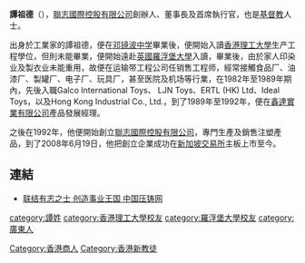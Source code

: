 '''譚祖德'''（'''{{lang-en|Dominic Jo-Tak Tam}}'''），[[聯志國際控股有限公司|聯志國際控股有限公司]]創辦人、董事長及首席執行官，也是[[基督教|基督教]]人士。

出身於工業家的譚祖德，便在[[邓镜波中学|邓镜波中学]]畢業後，便開始入讀[[香港理工大學|香港理工大學]]生产工程學位，但則未能畢業，便開始遠赴[[英國|英國]][[羅浮堡大學|羅浮堡大學]]入讀，畢業後，由於家人印染业及製衣业未能重用，故便在运输带工程公司任销售工程师，經常接觸食品厂、油漆厂、製罐厂、电子厂、玩具厂，甚至医院及机场等行業，在1982年至1989年期內，先後入職Galco International Toys、 
LJN Toys、ERTL (HK) Ltd、Ideal Toys，以及Hong Kong Industrial Co., Ltd.，到了1989年至1992年，便在[[鑫達實業有限公司|鑫達實業有限公司]]產品發展經理。

之後在1992年，他便開始創立[[聯志國際控股有限公司|聯志國際控股有限公司]]，專門生產及銷售注塑產品，到了2008年6月19日，他把創立企業成功在[[新加坡交易所|新加坡交易所]]主板上市至今。

==連結==
*[https://web.archive.org/web/20111225211856/http://www.yzw.cc/info/detail/75-32092.html 联结有志之士 创造事业王国 中国压铸网]

[[Category:香港商人|Category:香港商人]]
[[category:譚姓|category:譚姓]]
[[category:香港理工大學校友|category:香港理工大學校友]]
[[category:羅浮堡大學校友|category:羅浮堡大學校友]]
[[category:廣東人|category:廣東人]]
[[Category:香港新教徒|Category:香港新教徒]]
